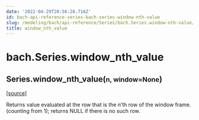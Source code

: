 ```yaml
---
date: '2022-04-29T20:56:28.716Z'
id: bach-api-reference-series-bach-series-window-nth-value
slug: /modeling/bach/api-reference/Series/bach.Series.window-nth-value/
title: window_nth_value
---
```


# bach.Series.window_nth_value

<div class="method">

<h2 class="signature-class"><span class="additional-name">Series.</span><span class="name">window_nth_value(</span><small class="parameter-list"><span class="parameter" id="n">n</span>, <span class="parameter" id="window">window=None</span></small>)</h2>


&#8203;<span class="view-source">[[source]](https://github.com/objectiv/objectiv-analytics/blob/main/bach/bach/series/series.py)</span>

<div class="content">

Returns value evaluated at the row that is the n’th row of the window frame.
(counting from 1); returns NULL if there is no such row.


</div>

</div>
